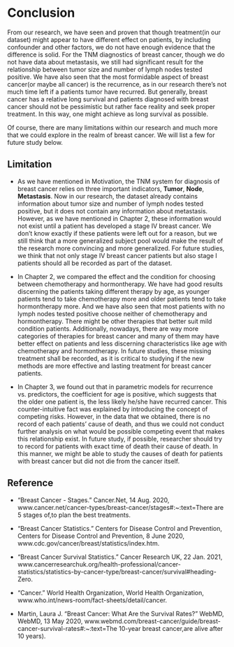 # Conclusion

From our research, we have seen and proven that though treatment(in our dataset) might appear to have different effect on patients, by including confounder and other factors, we do not have enough evidence that the difference is solid. For the TNM diagnostics of breast cancer, though we do not have data about metastasis, we still had significant result for the relationship between tumor size and number of lymph nodes tested positive. We have also seen that the most formidable aspect of breast cancer(or maybe all cancer) is the recurrence, as in our research there's not much time left if a patients tumor have recurred. But generally, breast cancer has a relative long survival and patients diagnosed with breast cancer should not be pessimistic but rather face reality and seek proper treatment. In this way, one might achieve as long survival as possible.

Of course, there are many limitations within our research and much more that we could explore in the realm of breast cancer. We will list a few for future study below. 

## Limitation

- As we have mentioned in Motivation, the TNM system for diagnosis of breast cancer relies on three important indicators, **Tumor**, **Node**, **Metastasis**. Now in our research, the dataset already contains information about tumor size and number of lymph nodes tested positive, but it does not contain any information about metastasis. However, as we have mentioned in Chapter 2, these information would not exist until a patient has developed a stage IV breast cancer. We don't know exactly if these patients were left out for a reason, but we still think that a more generalized subject pool would make the result of the research more convincing and more generalized. For future studies, we think that not only stage IV breast cancer patients but also stage I patients should all be recorded as part of the dataset.

- In Chapter 2, we compared the effect and the condition for choosing between chemotherapy and hormontherapy. We have had good results discerning the patients taking different therapy by age, as younger patients tend to take chemotherapy more and older patients tend to take hormontherapy more. And we have also seen that most patients with no lymph nodes tested positive choose neither of chemotherapy and hormontherapy. There might be other therapies that better suit mild condition patients. Additionally, nowadays, there are way more categories of therapies for breast cancer and many of them may have better effect on patients and less discerning characteristics like age with chemotherapy and hormontherapy. In future studies, these missing treatment shall be recorded, as it is critical to studying if the new methods are more effective and lasting treatment for breast cancer patients.

- In Chapter 3, we found out that in parametric models for recurrence vs. predictors, the coefficient for age is positive, which suggests that the older one patient is, the less likely he/she have recurred cancer. This counter-intuitive fact was explained by introducing the concept of competing risks. However, in the data that we obtained, there is no record of each patients' cause of death, and thus we could not conduct further analysis on what would be possible competing event that makes this relationship exist. In future study, if possible, researcher should try to record for patients with exact time of death their cause of death. In this manner, we might be able to study the causes of death for patients with breast cancer but did not die from the cancer itself.

## Reference

* “Breast Cancer - Stages.” Cancer.Net, 14 Aug. 2020, www.cancer.net/cancer-types/breast-cancer/stages#:~:text=There are 5 stages of,to plan the best treatments.

* “Breast Cancer Statistics.” Centers for Disease Control and Prevention, Centers for Disease Control and Prevention, 8 June 2020, www.cdc.gov/cancer/breast/statistics/index.htm.

* “Breast Cancer Survival Statistics.” Cancer Research UK, 22 Jan. 2021, www.cancerresearchuk.org/health-professional/cancer-statistics/statistics-by-cancer-type/breast-cancer/survival#heading-Zero.

* “Cancer.” World Health Organization, World Health Organization, www.who.int/news-room/fact-sheets/detail/cancer.

* Martin, Laura J. “Breast Cancer: What Are the Survival Rates?” WebMD, WebMD, 13 May 2020, www.webmd.com/breast-cancer/guide/breast-cancer-survival-rates#:~:text=The 10-year breast cancer,are alive after 10 years).